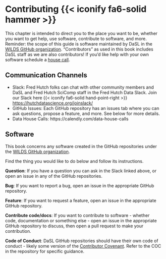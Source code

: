 # Contributing {{< iconify fa6-solid hammer >}} {#sec-contributing}

This chapter is intended to direct you to the place you want to be, whether you want to get help, use software, contribute to software, and more. Reminder: the scope of this guide is software maintained by DaSL in the [WILDS GitHub organization][ghwilds]. "Contributors" as used in this book includes DaSL staff as we are also contributors! If you'd like help with your own software schedule a [house call](https://calendly.com/data-house-calls).

## Communication Channels

* Slack: Fred Hutch folks can chat with other community members and DaSL and Fred Hutch SciComp staff in the Fred Hutch Data Slack. Join our Slack here {{< iconify fa6-solid hand-point-right >}} <https://hutchdatascience.org/joinslack/>
* GitHub Issues: Each GitHub repository has an issues tab where you can ask questions, propose a feature, and more. See below for more details.
* Data House Calls: https://calendly.com/data-house-calls 

## Software

This book concerns any software created in the GitHub repositories under the [WILDS GitHub organization](https://github.com/getwilds).

Find the thing you would like to do below and follow its instructions.

**Question**: If you have a question you can ask in the Slack linked above, or open an issue in any of the GitHub repositories.

**Bug**: If you want to report a bug, open an issue in the appropriate GitHub repository.

**Feature**: If you want to request a feature, open an issue in the appropriate GitHub repository.

**Contribute code/docs**: If you want to contribute to software - whether code, documentation or something else - open an issue in the appropriate GitHub repository to discuss, then open a pull request to make your contribution.

**Code of Conduct**: DaSL GitHub repositories should have their own code of conduct - likely some version of the [Contributor Covenant][coc]. Refer to the COC in the repository for specific guidance.



[DaSL]: https://hutchdatascience.org/
[ghwilds]: https://github.com/getwilds
[coc]: https://www.contributor-covenant.org/version/2/1/code_of_conduct/
